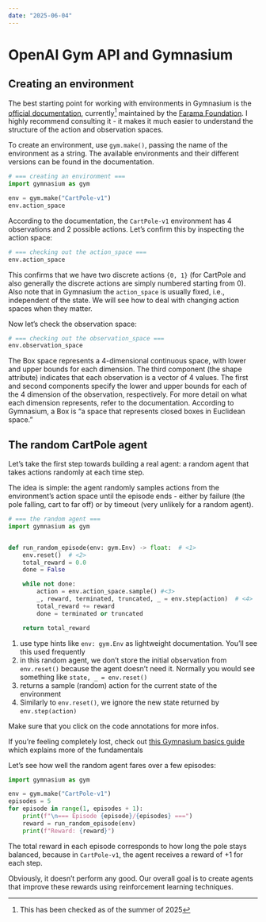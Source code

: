 ```yaml
---
date: "2025-06-04"
---
```

# OpenAI Gym API and Gymnasium

## Creating an environment

The best starting point for working with environments in Gymnasium is the [official documentation](https://gymnasium.farama.org/), currently^[This has been checked as of the summer of 2025] maintained by the [Farama Foundation](https://farama.org/). I highly recommend consulting it - it makes it much easier to understand the structure of the action and observation spaces.

To create an environment, use `gym.make()`, passing the name of the environment as a string. The available environments and their different versions can be found in the documentation.
```python
# === creating an environment ===
import gymnasium as gym

env = gym.make("CartPole-v1")
env.action_space
```

According to the documentation, the `CartPole-v1` environment has 4 observations and 2 possible actions. Let’s confirm this by inspecting the action space:
```python
# === checking out the action_space ===
env.action_space
```

This confirms that we have two discrete actions `{0, 1}` (for CartPole and also generally the discrete actions are simply numbered starting from 0). Also note that in Gymnasium the `action_space` is usually fixed, i.e., independent of the state. We will see how to deal with changing action spaces when they matter.

Now let's check the observation space:
```python
# === checking out the observation_space ===
env.observation_space
```

The Box space represents a 4-dimensional continuous space, with lower and upper bounds for each dimension. The third component (the shape attribute) indicates that each observation is a vector of 4 values. The first and second components specify the lower and upper bounds for each of the 4 dimension of the observation, respectively. For more detail on what each dimension represents, refer to the documentation. According to Gymnasium, a Box is "a space that represents closed boxes in Euclidean space."

## The random CartPole agent

Let’s take the first step towards building a real agent: a random agent that takes actions randomly at each time step.

The idea is simple: the agent randomly samples actions from the environment’s action space until the episode ends - either by failure (the pole falling, cart to far off) or by timeout (very unlikely for a random agent).

```python
# === the random agent ===
import gymnasium as gym


def run_random_episode(env: gym.Env) -> float:  # <1>
    env.reset()  # <2>
    total_reward = 0.0
    done = False

    while not done:
        action = env.action_space.sample() #<3>
        _, reward, terminated, truncated, _ = env.step(action)  # <4>
        total_reward += reward
        done = terminated or truncated

    return total_reward
```

1.  use type hints like `env: gym.Env` as lightweight documentation. You’ll see this used frequently
2. in this random agent, we don’t store the initial observation from `env.reset()` because the agent doesn’t need it. Normally you would see something like `state, _ = env.reset()`
3. returns a sample (random) action for the current state of the environment
4. Similarly to `env.reset()`, we ignore the new state returned by `env.step(action)`

::: {.callout-note}
Make sure that you click on the code annotations for more infos.

If you're feeling completely lost, check out [this Gymnasium basics guide](https://gymnasium.farama.org/introduction/basic_usage/) which explains more of the fundamentals
:::
    
Let's see how well the random agent fares over a few episodes:
```python
import gymnasium as gym

env = gym.make("CartPole-v1")
episodes = 5
for episode in range(1, episodes + 1):
    print(f"\n=== Episode {episode}/{episodes} ===")
    reward = run_random_episode(env)
    print(f"Reward: {reward}")
```

The total reward in each episode corresponds to how long the pole stays balanced, because in `CartPole-v1`, the agent receives a reward of +1 for each step.

Obviously, it doesn't perform any good. Our overall goal is to create agents that improve these rewards using reinforcement learning techniques.